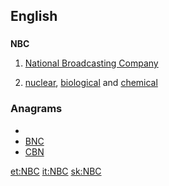 ==English==
==={{initialism}}===
'''NBC'''

# {{US|television|radio}} [[wikipedia:NBC|National Broadcasting Company]]
# {{weapons}} [[nuclear]], [[biological]] and [[chemical]]

===Anagrams===
* {{alphagram|[[BCN#English|BCN]]}} 
* [[BNC#English|BNC]]
* [[CBN#English|CBN]]


[[et:NBC]]
[[it:NBC]]
[[sk:NBC]]
